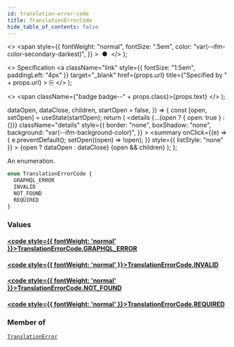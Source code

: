 ```yaml
---
id: translation-error-code
title: TranslationErrorCode
hide_table_of_contents: false
---
```


  <>
    <span
      style={{
        fontWeight: "normal",
        fontSize: ".5em",
        color: "var(--ifm-color-secondary-darkest)",
      }}
    >
      &nbsp;●&nbsp;
    </span>
  </>
);

  <>
    Specification
    <a
      className="link"
      style={{ fontSize: "1.5em", paddingLeft: "4px" }}
      target="\_blank"
      href={props.url}
      title={"Specified by " + props.url}
    >
      ⎘
    </a>
  </>
);

  <>
    <span className={"badge badge--" + props.class}>{props.text}</span>
  </>
);


  dataOpen,
  dataClose,
  children,
  startOpen = false,
}) => {
  const [open, setOpen] = useState(startOpen);
  return (
    <details
      {...(open ? { open: true } : {})}
      className="details"
      style={{
        border: "none",
        boxShadow: "none",
        background: "var(--ifm-background-color)",
      }}
    >
      <summary
        onClick={(e) => {
          e.preventDefault();
          setOpen((open) => !open);
        }}
        style={{ listStyle: "none" }}
      >
        {open ? dataOpen : dataClose}
      </summary>
      {open && children}
    </details>
  );
};

An enumeration.

```graphql
enum TranslationErrorCode {
  GRAPHQL_ERROR
  INVALID
  NOT_FOUND
  REQUIRED
}
```

### Values

#### [<code style={{ fontWeight: 'normal' }}>TranslationErrorCode.<b>GRAPHQL_ERROR</b></code>](#)

>

#### [<code style={{ fontWeight: 'normal' }}>TranslationErrorCode.<b>INVALID</b></code>](#)

>

#### [<code style={{ fontWeight: 'normal' }}>TranslationErrorCode.<b>NOT_FOUND</b></code>](#)

>

#### [<code style={{ fontWeight: 'normal' }}>TranslationErrorCode.<b>REQUIRED</b></code>](#)

>

### Member of

[`TranslationError`](../../../api-reference/miscellaneous/objects/translation-error) <Badge class="secondary" text="object"/>
